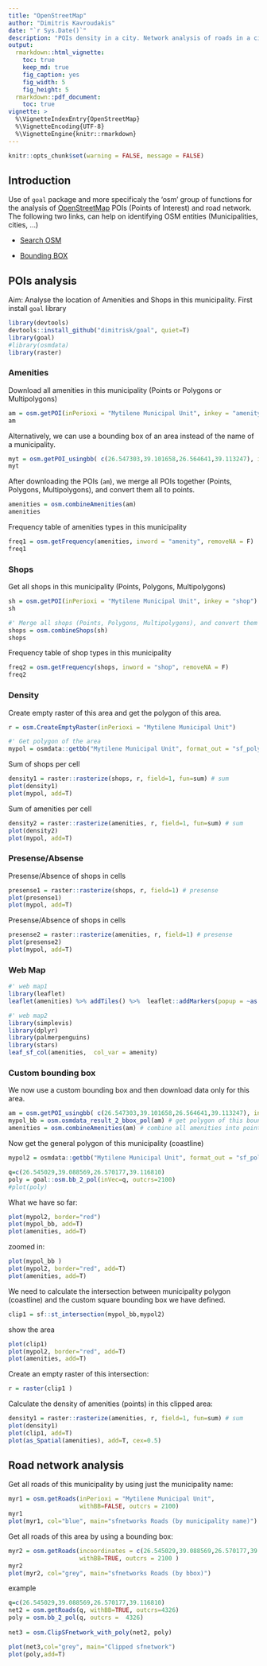 ```yaml
---
title: "OpenStreetMap"
author: "Dimitris Kavroudakis"
date: "`r Sys.Date()`"
description: "POIs density in a city. Network analysis of roads in a city."
output: 
  rmarkdown::html_vignette:
    toc: true
    keep_md: true
    fig_caption: yes
    fig_width: 5
    fig_height: 5
  rmarkdown::pdf_document:
    toc: true
vignette: >
  %\VignetteIndexEntry{OpenStreetMap}
  %\VignetteEncoding{UTF-8}
  %\VignetteEngine{knitr::rmarkdown}
---
```


```r
knitr::opts_chunk$set(warning = FALSE, message = FALSE) 
```

## Introduction

Use of `goal` package and more specificaly the 'osm' group of functions for the analysis of [OpenStreetMap](https://www.openstreetmap.org) POIs (Points of Interest) and road network. The following two links, can help on identifying OSM entities (Municipalities, cities, ...)

* [Search OSM](https://nominatim.openstreetmap.org/ui/search.html)

* [Bounding BOX](http://bboxfinder.com/#39.073311,26.516018,39.123935,26.584167)

  

## POIs analysis

Aim: Analyse the location of Amenities and Shops in this municipality.
First install `goal` library
```r
library(devtools)
devtools::install_github("dimitrisk/goal", quiet=T)
library(goal)
#library(osmdata)
library(raster)
```

### Amenities

Download all amenities in this municipality (Points or Polygons or Multipolygons)
```r
am = osm.getPOI(inPerioxi = "Mytilene Municipal Unit", inkey = "amenity")
am
```

Alternatively, we can use a bounding box of an area instead of the name of a municipality.
```r
myt = osm.getPOI_usingbb( c(26.547303,39.101658,26.564641,39.113247), inkey ="amenity" )
myt
```

After downloading the POIs (`am`), we merge all POIs together (Points, Polygons, Multipolygons), 
and convert them all to points.
```r
amenities = osm.combineAmenities(am)
amenities
```

Frequency table of amenities types in this municipality
```r
freq1 = osm.getFrequency(amenities, inword = "amenity", removeNA = F)
freq1
```



 
### Shops


Get all shops in this municipality (Points, Polygons, Multipolygons)
```r
sh = osm.getPOI(inPerioxi = "Mytilene Municipal Unit", inkey = "shop")
sh

#' Merge all shops (Points, Polygons, Multipolygons), and convert them to points.
shops = osm.combineShops(sh)
shops
```

Frequency table of shop types in this municipality
```r
freq2 = osm.getFrequency(shops, inword = "shop", removeNA = F)
freq2
```


### Density
 
Create empty raster of this area and get the polygon of this area.
```r
r = osm.CreateEmptyRaster(inPerioxi = "Mytilene Municipal Unit")

#' Get polygon of the area
mypol = osmdata::getbb("Mytilene Municipal Unit", format_out = "sf_polygon")$multipolygon
```

Sum of shops per cell
```r
density1 = raster::rasterize(shops, r, field=1, fun=sum) # sum
plot(density1)
plot(mypol, add=T)
```

Sum of amenities per cell
```r
density2 = raster::rasterize(amenities, r, field=1, fun=sum) # sum
plot(density2)
plot(mypol, add=T)
```



### Presense/Absense

Presense/Absence of shops in cells
```r
presense1 = raster::rasterize(shops, r, field=1) # presense
plot(presense1)
plot(mypol, add=T)
```

Presense/Absence of shops in cells
```r
presense2 = raster::rasterize(amenities, r, field=1) # presense
plot(presense2)
plot(mypol, add=T)
```

### Web Map

```r
#' web map1
library(leaflet)
leaflet(amenities) %>% addTiles() %>%  leaflet::addMarkers(popup = ~as.character(amenity), label = ~as.character(amenity))

#' web map2
library(simplevis)
library(dplyr)
library(palmerpenguins)
library(stars)
leaf_sf_col(amenities,  col_var = amenity)
```


### Custom bounding box

We now use a custom bounding box and then download data only for this area.
```r
am = osm.getPOI_usingbb( c(26.547303,39.101658,26.564641,39.113247), inkey ="amenity" ) # Download
mypol_bb = osm.osmdata_result_2_bbox_pol(am) # get polygon of this bounding box.
amenities = osm.combineAmenities(am) # combine all amenities into points.
```

Now get the general polygon of this municipality (coastline)
```r
mypol2 = osmdata::getbb("Mytilene Municipal Unit", format_out = "sf_polygon")$multipolygon
```


```r
q=c(26.545029,39.088569,26.570177,39.116810)
poly = goal::osm.bb_2_pol(inVec=q, outcrs=2100) 
#plot(poly)
```

What we have so far:
```r
plot(mypol2, border="red")
plot(mypol_bb, add=T)
plot(amenities, add=T)
```

zoomed in:
```r
plot(mypol_bb )
plot(mypol2, border="red", add=T)
plot(amenities, add=T)
```


We need to calculate the intersection between municipality polygon (coastline) and the 
custom square bounding box we have defined.

```r
clip1 = sf::st_intersection(mypol_bb,mypol2)
```

show the area
```r
plot(clip1)
plot(mypol2, border="red", add=T)
plot(amenities, add=T)
```

Create an empty raster of this intersection:
```r
r = raster(clip1 )
```

Calculate the density of amenities (points) in this clipped area:
```r
density1 = raster::rasterize(amenities, r, field=1, fun=sum) # sum
plot(density1)
plot(clip1, add=T)
plot(as_Spatial(amenities), add=T, cex=0.5)
```


## Road network analysis

Get all roads of this municipality by using just the municipality name:
```r
myr1 = osm.getRoads(inPerioxi = "Mytilene Municipal Unit", 
                    withBB=FALSE, outcrs = 2100)
myr1
plot(myr1, col="blue", main="sfnetworks Roads (by municipality name)")
```

Get all roads of this area by using a bounding box:
```r
myr2 = osm.getRoads(incoordinates = c(26.545029,39.088569,26.570177,39.116810), 
                    withBB=TRUE, outcrs = 2100 )
myr2
plot(myr2, col="grey", main="sfnetworks Roads (by bbox)")
```

example
```r
q=c(26.545029,39.088569,26.570177,39.116810)
net2 = osm.getRoads(q, withBB=TRUE, outcrs=4326)
poly = osm.bb_2_pol(q, outcrs =  4326)
 
net3 = osm.ClipSFnetwork_with_poly(net2, poly)

plot(net3,col="grey", main="Clipped sfnetwork")
plot(poly,add=T)
```